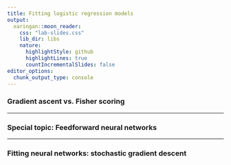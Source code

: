 ```yaml
---
title: Fitting logistic regression models
output:
  xaringan::moon_reader:
    css: "lab-slides.css"
    lib_dir: libs
    nature:
      highlightStyle: github
      highlightLines: true
      countIncrementalSlides: false
editor_options: 
  chunk_output_type: console
---
```


### Gradient ascent vs. Fisher scoring

---

### Special topic: Feedforward neural networks

---

### Fitting neural networks: stochastic gradient descent